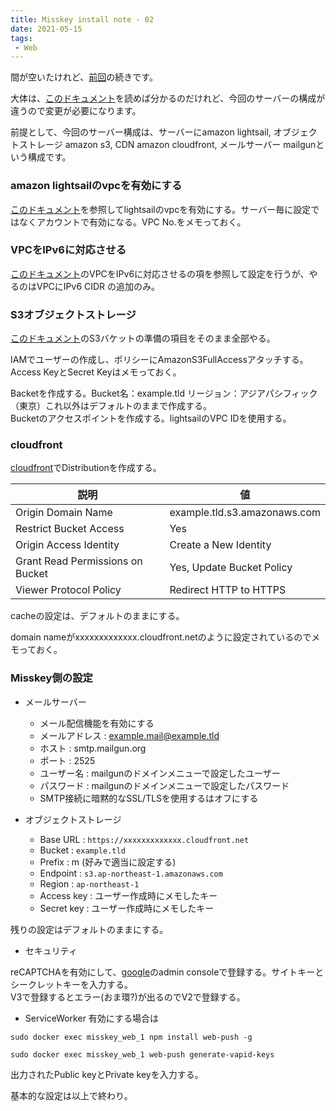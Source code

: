```yaml
---
title: Misskey install note - 02
date: 2021-05-15
tags:
 - Web
---
```

間が空いたけれど、[前回](https://lowmuzic.com/misskey-install-note-01-rev-1)の続きです。

大体は、[このドキュメント](https://misskey-site.com/posts/aws%e7%89%88misskey%e3%82%a4%e3%83%b3%e3%82%b9%e3%83%88%e3%83%bc%e3%83%ab%e6%96%b9%e6%b3%95%e8%a9%b3%e8%aa%ac)を読めば分かるのだけれど、今回のサーバーの構成が違うので変更が必要になります。

前提として、今回のサーバー構成は、サーバーにamazon lightsail, オブジェクトストレージ amazon s3, CDN amazon cloudfront, メールサーバー mailgunという構成です。

### amazon lightsailのvpcを有効にする
[このドキュメント](https://lightsail.aws.amazon.com/ls/docs/ja_jp/articles/lightsail-how-to-set-up-vpc-peering-with-aws-resources)を参照してlightsailのvpcを有効にする。サーバー毎に設定ではなくアカウントで有効になる。VPC No.をメモっておく。

### VPCをIPv6に対応させる
[このドキュメント](https://misskey-site.com/posts/aws%e7%89%88misskey%e3%82%a4%e3%83%b3%e3%82%b9%e3%83%88%e3%83%bc%e3%83%ab%e6%96%b9%e6%b3%95%e8%a9%b3%e8%aa%ac)のVPCをIPv6に対応させるの項を参照して設定を行うが、やるのはVPCにIPv6 CIDR の追加のみ。

### S3オブジェクトストレージ
[このドキュメント](https://misskey-site.com/posts/aws%e7%89%88misskey%e3%82%a4%e3%83%b3%e3%82%b9%e3%83%88%e3%83%bc%e3%83%ab%e6%96%b9%e6%b3%95%e8%a9%b3%e8%aa%ac)のS3バケットの準備の項目をそのまま全部やる。

IAMでユーザーの作成し、ポリシーにAmazonS3FullAccessアタッチする。  
Access KeyとSecret Keyはメモっておく。

Backetを作成する。Bucket名：example.tld リージョン：アジアパシフィック（東京）これ以外はデフォルトのままで作成する。  
Bucketのアクセスポイントを作成する。lightsailのVPC IDを使用する。

### cloudfront
[cloudfront](https://console.aws.amazon.com/cloudfront/home)でDistributionを作成する。

| 説明 | 値 |
| --- | --- |
| Origin Domain Name | example.tld.s3.amazonaws.com |
| Restrict Bucket Access | Yes |
| Origin Access Identity | Create a New Identity |
| Grant Read Permissions on Bucket | Yes, Update Bucket Policy |
| Viewer Protocol Policy | Redirect HTTP to HTTPS |

cacheの設定は、デフォルトのままにする。

domain nameがxxxxxxxxxxxxx.cloudfront.netのように設定されているのでメモっておく。

### Misskey側の設定
* メールサーバー
	- メール配信機能を有効にする
	- メールアドレス : example.mail@example.tld
	- ホスト : smtp.mailgun.org
	- ポート : 2525
	- ユーザー名 : mailgunのドメインメニューで設定したユーザー
	- パスワード : mailgunのドメインメニューで設定したパスワード
	- SMTP接続に暗黙的なSSL/TLSを使用するはオフにする

* オブジェクトストレージ
	- Base URL : ` https://xxxxxxxxxxxxx.cloudfront.net `
	- Bucket : ` example.tld `
	- Prefix : m (好みで適当に設定する)
	- Endpoint : ` s3.ap-northeast-1.amazonaws.com `
	- Region : ` ap-northeast-1 `
	- Access key : ユーザー作成時にメモしたキー
	- Secret key : ユーザー作成時にメモしたキー

残りの設定はデフォルトのままにする。

* セキュリティ

reCAPTCHAを有効にして、[google](https://www.google.com/recaptcha/about/)のadmin consoleで登録する。サイトキーとシークレットキーを入力する。  
V3で登録するとエラー(おま環?)が出るのでV2で登録する。

* ServiceWorker
有効にする場合は

` sudo docker exec misskey_web_1 npm install web-push -g `

` sudo docker exec misskey_web_1 web-push generate-vapid-keys `

出力されたPublic keyとPrivate keyを入力する。

基本的な設定は以上で終わり。

